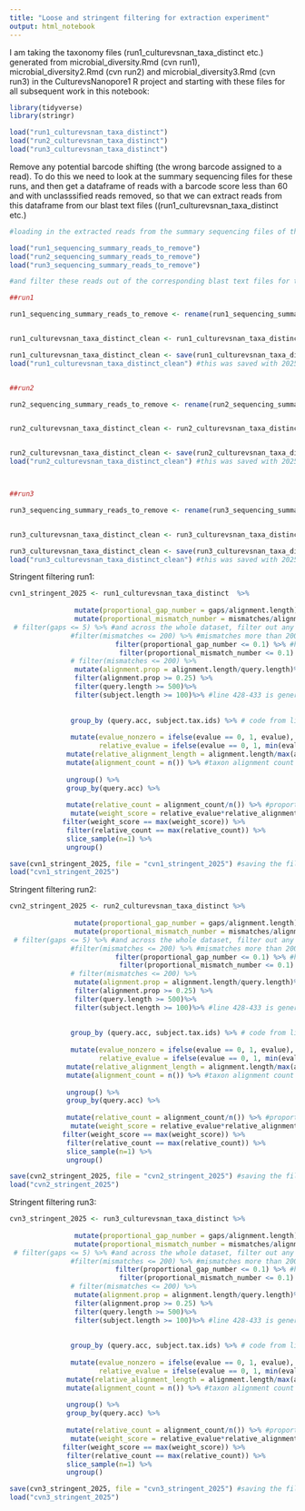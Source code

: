 ```yaml
---
title: "Loose and stringent filtering for extraction experiment"
output: html_notebook
---
```


I am taking the taxonomy files (run1_culturevsnan_taxa_distinct etc.) generated from microbial_diversity.Rmd (cvn run1), microbial_diversity2.Rmd (cvn run2) and microbial_diversity3.Rmd (cvn run3) in the CulturevsNanopore1 R project and starting with these files for all subsequent work in this notebook:

```r
library(tidyverse)
library(stringr)
```

```r
load("run1_culturevsnan_taxa_distinct")
load("run2_culturevsnan_taxa_distinct")
load("run3_culturevsnan_taxa_distinct")
```

Remove any potential barcode shifting (the wrong barcode assigned to a read). To do this we need to look at the summary sequencing files for these runs, and then get a dataframe of reads with a barcode score less than 60 and with unclasssified reads removed, so that we can extract reads from this dataframe from our blast text files ((run1_culturevsnan_taxa_distinct etc.)

```r
#loading in the extracted reads from the summary sequencing files of these runs (original code in sum_seq_metrics_model2025.Rmd. Note, the size of the summary seq files are so large that I had to run them off one of my hardrives and not my onedrive so if you want to look at the original summary seq file for each of these runs, you need to use the hardrive and set the directory path to opts_knit$set(root.dir = "G:/Nanopore/SQKRBK004/Extraction_experiment_run_22.2.23/Extraction_experiment") 

load("run1_sequencing_summary_reads_to_remove")
load("run2_sequencing_summary_reads_to_remove")
load("run3_sequencing_summary_reads_to_remove")

#and filter these reads out of the corresponding blast text files for the corresponding run:

##run1

run1_sequencing_summary_reads_to_remove <- rename(run1_sequencing_summary_reads_to_remove, query.acc = read_id) #rename read_id in run1_sequencing_summary_reads_to_remove taken from the summary seq file to query.acc (which is what read_id is termed in the blast text file (they are the same variable))


run1_culturevsnan_taxa_distinct_clean <- run1_culturevsnan_taxa_distinct %>% anti_join(run1_sequencing_summary_reads_to_remove) #this says, join these two dataframes, but remove any query.acc variables from the dataset () afert antijoin #this has removed about 2 millions reads

run1_culturevsnan_taxa_distinct_clean <- save(run1_culturevsnan_taxa_distinct_clean, file = "run1_culturevsnan_taxa_distinct_clean")
load("run1_culturevsnan_taxa_distinct_clean") #this was saved with 2025 written after it but the actual file name loads in without the 2025 bit after it just FYI.


##run2

run2_sequencing_summary_reads_to_remove <- rename(run2_sequencing_summary_reads_to_remove, query.acc = read_id) #rename read_id in run2_sequencing_summary_reads_to_remove taken from the summary seq file to query.acc (which is what read_id is termed in the blast text file (they are the same variable))


run2_culturevsnan_taxa_distinct_clean <- run2_culturevsnan_taxa_distinct %>% anti_join(run2_sequencing_summary_reads_to_remove) #this says, join these two dataframes, but remove any query.acc variables from the dataset () afert antijoin  


run2_culturevsnan_taxa_distinct_clean <- save(run2_culturevsnan_taxa_distinct_clean, file = "run2_culturevsnan_taxa_distinct_clean")
load("run2_culturevsnan_taxa_distinct_clean") #this was saved with 2025 written after it but the actual file name loads in without the 2025 bit after it just FYI.



##run3

run3_sequencing_summary_reads_to_remove <- rename(run3_sequencing_summary_reads_to_remove, query.acc = read_id) #rename read_id in run3_sequencing_summary_reads_to_remove taken from the summary seq file to query.acc (which is what read_id is termed in the blast text file (they are the same variable))


run3_culturevsnan_taxa_distinct_clean <- run3_culturevsnan_taxa_distinct %>% anti_join(run3_sequencing_summary_reads_to_remove) #this says, join these two dataframes, but remove any query.acc variables in from the dataset () afert antijoin 

run3_culturevsnan_taxa_distinct_clean <- save(run3_culturevsnan_taxa_distinct_clean, file = "run3_culturevsnan_taxa_distinct_clean")
load("run3_culturevsnan_taxa_distinct_clean") #this was saved with 2025 written after it but the actual file name loads in without the 2025 bit after it just FYI.

```



Stringent filtering run1:

```r
cvn1_stringent_2025 <- run1_culturevsnan_taxa_distinct  %>%
                
                mutate(proportional_gap_number = gaps/alignment.length) %>%# 7.11.24 adding this as i think gaps set at less than 5 is too harsh for longer reads 
                mutate(proportional_mismatch_number = mismatches/alignment.length) %>% # 7.11.24 adding this as i think gaps set at less than 5 is too harsh for longer reads 
 # filter(gaps <= 5) %>% #and across the whole dataset, filter out any reads that have gaps more than 5 and
               #filter(mismatches <= 200) %>% #mismatches more than 200
                          filter(proportional_gap_number <= 0.1) %>% #here i am saying that there can be up to and including 10% gaps in the alignment 
                           filter(proportional_mismatch_number <= 0.1) %>%#line 428-433 is general filtering of the entire dataset
               # filter(mismatches <= 200) %>%
                mutate(alignment.prop = alignment.length/query.length)%>%
                filter(alignment.prop >= 0.25) %>%
                filter(query.length >= 500)%>%
                filter(subject.length >= 100)%>% #line 428-433 is general filtering of the entire dataset
  
  
               group_by (query.acc, subject.tax.ids) %>% # code from line 436-451 written with nick as the weighted approach 25.10.24
            
               mutate(evalue_nonzero = ifelse(evalue == 0, 1, evalue), 
                      relative_evalue = ifelse(evalue == 0, 1, min(evalue_nonzero)/evalue_nonzero)) %>%
              mutate(relative_alignment_length = alignment.length/max(alignment.length)) %>%
              mutate(alignment_count = n()) %>% #taxon alignment count within a read 
              
              ungroup() %>%
              group_by(query.acc) %>%
             
              mutate(relative_count = alignment_count/n()) %>% #proportion of read alignments to a taxon
               mutate(weight_score = relative_evalue*relative_alignment_length*(percent.identity/100)) %>%
             filter(weight_score == max(weight_score)) %>%
              filter(relative_count == max(relative_count)) %>%
              slice_sample(n=1) %>%
              ungroup()

save(cvn1_stringent_2025, file = "cvn1_stringent_2025") #saving the file for quick reloading later on
load("cvn1_stringent_2025")
```


Stringent filtering run2:

```r
cvn2_stringent_2025 <- run2_culturevsnan_taxa_distinct %>%
                
                mutate(proportional_gap_number = gaps/alignment.length) %>%# 7.11.24 adding this as i think gaps set at less than 5 is too harsh for longer reads 
                mutate(proportional_mismatch_number = mismatches/alignment.length) %>% # 7.11.24 adding this as i think gaps set at less than 5 is too harsh for longer reads 
 # filter(gaps <= 5) %>% #and across the whole dataset, filter out any reads that have gaps more than 5 and
               #filter(mismatches <= 200) %>% #mismatches more than 200
                          filter(proportional_gap_number <= 0.1) %>% #here i am saying that there can be up to and including 10% gaps in the alignment 
                           filter(proportional_mismatch_number <= 0.1) %>%#line 428-433 is general filtering of the entire dataset
               # filter(mismatches <= 200) %>%
                mutate(alignment.prop = alignment.length/query.length)%>%
                filter(alignment.prop >= 0.25) %>%
                filter(query.length >= 500)%>%
                filter(subject.length >= 100)%>% #line 428-433 is general filtering of the entire dataset
  
  
               group_by (query.acc, subject.tax.ids) %>% # code from line 436-451 written with nick as the weighted approach 25.10.24
            
               mutate(evalue_nonzero = ifelse(evalue == 0, 1, evalue), 
                      relative_evalue = ifelse(evalue == 0, 1, min(evalue_nonzero)/evalue_nonzero)) %>%
              mutate(relative_alignment_length = alignment.length/max(alignment.length)) %>%
              mutate(alignment_count = n()) %>% #taxon alignment count within a read 
              
              ungroup() %>%
              group_by(query.acc) %>%
             
              mutate(relative_count = alignment_count/n()) %>% #proportion of read alignments to a taxon
               mutate(weight_score = relative_evalue*relative_alignment_length*(percent.identity/100)) %>%
             filter(weight_score == max(weight_score)) %>%
              filter(relative_count == max(relative_count)) %>%
              slice_sample(n=1) %>%
              ungroup()

save(cvn2_stringent_2025, file = "cvn2_stringent_2025") #saving the file for quick reloading later on
load("cvn2_stringent_2025")
```


Stringent filtering run3:

```r
cvn3_stringent_2025 <- run3_culturevsnan_taxa_distinct %>%
                
                mutate(proportional_gap_number = gaps/alignment.length) %>%# 7.11.24 adding this as i think gaps set at less than 5 is too harsh for longer reads 
                mutate(proportional_mismatch_number = mismatches/alignment.length) %>% # 7.11.24 adding this as i think gaps set at less than 5 is too harsh for longer reads 
 # filter(gaps <= 5) %>% #and across the whole dataset, filter out any reads that have gaps more than 5 and
               #filter(mismatches <= 200) %>% #mismatches more than 200
                          filter(proportional_gap_number <= 0.1) %>% #here i am saying that there can be up to and including 10% gaps in the alignment 
                           filter(proportional_mismatch_number <= 0.1) %>%#line 428-433 is general filtering of the entire dataset
               # filter(mismatches <= 200) %>%
                mutate(alignment.prop = alignment.length/query.length)%>%
                filter(alignment.prop >= 0.25) %>%
                filter(query.length >= 500)%>%
                filter(subject.length >= 100)%>% #line 428-433 is general filtering of the entire dataset
  
  
               group_by (query.acc, subject.tax.ids) %>% # code from line 436-451 written with nick as the weighted approach 25.10.24
            
               mutate(evalue_nonzero = ifelse(evalue == 0, 1, evalue), 
                      relative_evalue = ifelse(evalue == 0, 1, min(evalue_nonzero)/evalue_nonzero)) %>%
              mutate(relative_alignment_length = alignment.length/max(alignment.length)) %>%
              mutate(alignment_count = n()) %>% #taxon alignment count within a read 
              
              ungroup() %>%
              group_by(query.acc) %>%
             
              mutate(relative_count = alignment_count/n()) %>% #proportion of read alignments to a taxon
               mutate(weight_score = relative_evalue*relative_alignment_length*(percent.identity/100)) %>%
             filter(weight_score == max(weight_score)) %>%
              filter(relative_count == max(relative_count)) %>%
              slice_sample(n=1) %>%
              ungroup()

save(cvn3_stringent_2025, file = "cvn3_stringent_2025") #saving the file for quick reloading later on
load("cvn3_stringent_2025")
```
